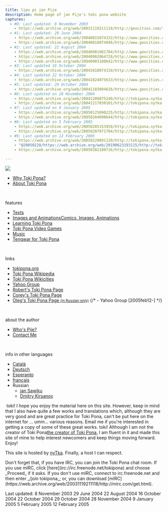 ```yaml
---
title: lipu pi jan Pije
description: Home page of jan Pije's toki pona website
captures:
  - #0: Last updated: 8 November 2003
    - https://web.archive.org/web/20031119211118/http://geocities.com/tokipona/
  - #1: Last updated: 29 June 2004
    - https://web.archive.org/web/20040815074332/http://www.geocities.com/tokipona/
    - https://web.archive.org/web/20040818074846/http://www.geocities.com:80/tokipona/
  - #2: Last updated: 22 August 2004
    - https://web.archive.org/web/20040901081704/http://www.geocities.com/tokipona/
    - https://web.archive.org/web/20040902064728/http://www.geocities.com/tokipona/
    - https://web.archive.org/web/20040903180642/http://www.geocities.com/tokipona/
  - #3: Last updated 16 October 2004
    - https://web.archive.org/web/20041018074310/http://www.geocities.com/tokipona/
  - #4: Last updated 22 October 2004
    - https://web.archive.org/web/20041024075633/http://www.geocities.com/tokipona/
  - #5: Last updated: 29 October 2004
    - https://web.archive.org/web/20041103094626/http://www.geocities.com/tokipona/
  - #6: Last updated on 28 November 2004
    - https://web.archive.org/web/20041209075240/http://tokipona.nytka.org/
    - https://web.archive.org/web/20041217030101/http://tokipona.nytka.org/
  - #7: Last updated on 9 January 2005
    - https://web.archive.org/web/20050125090225/http://tokipona.nytka.org:80/
    - https://web.archive.org/web/20050204090644/http://tokipona.nytka.org/
  - #8: Last updated on 5 February 2005
    - https://web.archive.org/web/20050205153958/http://tokipona.nytka.org/
    - https://web.archive.org/web/20050207071704/http://tokipona.nytka.org:80/
  - #9: Last updated on 12 February 2005
    - https://web.archive.org/web/20050228091120/http://tokipona.nytka.org:80/
    - "@20050228/https://web.archive.org/web/20190623193115/http://tokipona.atspace.org/"
    - https://web.archive.org/web/20050302100716/http://tokipona.nytka.org:80/

---
```


![](/images/banner.gif)

<nav>

- <Change till={5}>[Why Toki Pona?](/about/why)</Change>
- <Change from={5}>[About Toki Pona](/about)</Change>

&nbsp;

<Change from={5}>features</Change>
- [Texts](/text)
- [<Change till={5}>Images and Animations</Change><Change from={5}>Comics, Images, Animations</Change>](/image)
- [Learn<Change till={5}>ing</Change> Toki Pona](/learn)
- <Change from={1}>[<Change till={5}>Toki Pona</Change> Video Games](/game)</Change>
- [Music](/music)
- [Tengwar for Toki Pona](/tengwar)  


&nbsp;

<Change from={5}>links</Change>
- <Change from={3}>[tokipona.org](http://www.tokipona.org)</Change>
- <Change from={1} till={7}>[Toki Pona Wikipedia](https://web.archive.org/web/20040818081632/http://tokipona.wikipedia.org/wiki/lipu_lawa)</Change>
- <Change from={7}>[Toki Pona Wikicities](https://web.archive.org/web/20050125090225/http://tokipona.wikicities.com/index.php/lipu_lawa)</Change>
- <Change from={9}>[Yahoo Group](https://kulupu-majuna.github.io/yahoo/)</Change>
- <Change from={1} till={9}>[Robert's Toki Pona Page](https://web.archive.org/web/20040818074846/http://rowa.giso.de/languages/toki-pona/)</Change> 
- <Change from={2} till={9}>[Corey's Toki Pona Page](https://web.archive.org/web/20040901081704/http://www.tokipona.bravehost.com/)</Change>
- <Change from={1} till={6}>[Oleg's Toki Pona Page <small>(in Russian only)</small>](https://web.archive.org/web/20040818074846/http://www.lingvisto.org/tokipona/index.html)</Change>
{/* - Yahoo Group [2005feb12-] */}

&nbsp;

<Change from={5}>about the author</Change>
- [Who's Pije?](/me)
- [Contact Me](/me/contact)

&nbsp;

<Change from={6}>

info in other languages
- [Català](https://web.archive.org/web/20041209075240/http://vicerveza.homeunix.net/~viric/tokipona/)
- [Deutsch](https://web.archive.org/web/20041209075240/http://rowa.giso.de/languages/toki-pona/german/index.php)
- [Esperanto](https://web.archive.org/web/20041209075240/http://www.tokipona.org/eo.html)
- [français](https://web.archive.org/web/20041209075240/http://lvogel.free.fr/tokipona/)
- Russian
  - [jan Sawiku](https://web.archive.org/web/20041209075240/http://www.lingvisto.org/tokipona/index.html)
  - [Dmitry Kirsanov](https://web.archive.org/web/20041209075240/http://ixite.ru/toki_pona)
</Change>

</nav>

<Change from={6} till={7}><a href="/grinch"><img /></a></Change>
<Change till={1}>toki! I hope you enjoy the material here on this site. However, keep in mind that I also have quite a few works and translations which, although they are very good and are great practice for Toki Pona, can't be put here on the internet for ... umm... various reasons. Email me if you're interested in getting a copy of some of these great works.</Change>
<Change from={1}>toki! Although I am not <Change till={6}>the creator of Toki Pona</Change><Change from={6}>[the creator of Toki Pona](https://web.archive.org/web/20050125015233/http://en.wikipedia.org/wiki/Sonja_Elen_Kisa)</Change>, I am fluent in it and made this site of mine to help interest newcomers and keep things moving forward. Enjoy!</Change>

<Change from={6}>This site is hosted by [nyTka](https://web.archive.org/web/20041217030101/http://www.nytka.org/). Finally, a host I can respect.</Change>


<Change till={1}>
Don't forget that, if you have IRC, you can join the Toki Pona chat room.
If you use mIRC, click [here](irc://irc.freenode.net/tokipona) and choose _Proceed_ if it asks.
If you don't use mIRC, connect to irc.freenode.net and then enter _/join tokipona_; or, you can download [mIRC](https://web.archive.org/web/20031119211118/http://mirc.com/get.html).
</Change>

Last updated: 
<Change till={1}>8 November 2003</Change>
<Change from={1} till={2}>29 June 2004</Change>
<Change from={2} till={3}>22 August 2004</Change>
<Change from={3} till={4}>16 October 2004</Change>
<Change from={4} till={5}>22 October 2004</Change>
<Change from={5} till={6}>29 October 2004</Change>
<Change from={6} till={7}>28 November 2004</Change>
<Change from={7} till={8}>9 January 2005</Change>
<Change from={8} till={9}>5 February 2005</Change>
<Change from={9} till={10}>12 February 2005</Change>